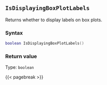 ## `IsDisplayingBoxPlotLabels`

Returns whether to display labels on box plots.

### Syntax {-}

``` .lua
boolean IsDisplayingBoxPlotLabels()
```


### Return value {-}

Type: `boolean`


{{< pagebreak >}}